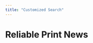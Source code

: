 ```yaml
---
title: "Customized Search"
---
```


# Reliable Print News

<script async src="https://cse.google.com/cse.js?cx=c5774b2e3698446e9">
</script>
<div class="gcse-search"></div>